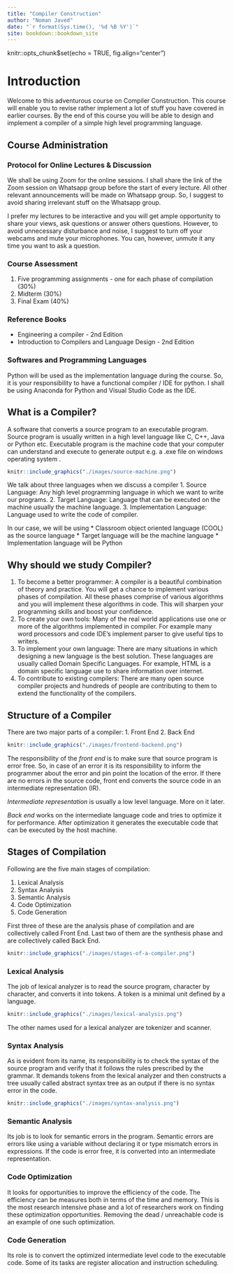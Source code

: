```yaml
--- 
title: "Compiler Construction"
author: "Noman Javed"
date: "`r format(Sys.time(), '%d %B %Y')`"
site: bookdown::bookdown_site
---
```


knitr::opts_chunk$set(echo = TRUE, fig.align="center")

# Introduction

Welcome to this adventurous course on Compiler Construction. This course will enable you to revise rather implement a lot of stuff you have covered in earlier courses. By the end of this course you will be able to design and implement a compiler of a simple high level programming language.

## Course Administration

### Protocol for Online Lectures & Discussion
We shall be using Zoom for the online sessions. I shall share the link of the Zoom session on Whatsapp group before the start of every lecture. All other relevant announcements will be made on Whatsapp group. So, I suggest to avoid sharing irrelevant stuff on the Whatsapp group.

I prefer my lectures to be interactive and you will get ample opportunity to share your views, ask questions or answer others questions. However, to avoid unnecessary disturbance and noise, I suggest to turn off your webcams and mute your microphones. You can, however, unmute it any time you want to ask a question.

### Course Assessment
1. Five programming assignments - one for each phase of compilation (30%)
2. Midterm (30%)
3. Final Exam (40%)

### Reference Books
* Engineering a compiler - 2nd Edition
* Introduction to Compilers and Language Design - 2nd Edition

### Softwares and Programming Languages
Python will be used as the implementation language during the course. So, it is your responsibility to have a functional compiler / IDE for python. I shall be using Anaconda for Python and Visual Studio Code as the IDE.

## What is a Compiler?
A software that converts a source program to an executable program. Source program is usually written in a high level language like C, C++, Java or Python etc. Executable program is the machine code that your computer can understand and execute to generate output e.g. a .exe file on windows operating system . 

```r
knitr::include_graphics("./images/source-machine.png")
```

We talk about three languages when we discuss a compiler
1. Source Language: Any high level programming language in which we want to write our programs.
2. Target Language: Language that can be executed on the machine usually the machine language.
3. Implementation Language: Language used to write the code of compiler.

In our case, we will be using
* Classroom object oriented language (COOL) as the source language
* Target language will be the machine language
* Implementation language will be Python



## Why should we study Compiler?
1. To become a better programmer: A compiler is a beautiful combination of theory and practice. You will get a chance to implement various phases of compilation. All these phases comprise of various algorithms and you will implement these algorithms in code. This will sharpen your programming skills and boost your confidence.
2. To create your own tools: Many of the real world applications use one or more of the algorithms implemented in compiler. For example many word processors and code IDE's implement parser to give useful tips to writers. 
3. To implement your own language: There are many situations in which designing a new language is the best solution. These languages are usually called Domain Specific Languages. For example, HTML is a domain specific language use to share information over internet.
4. To contribute to existing compilers: There are many open source compiler projects and hundreds of people are contributing to them to extend the functionality of the compilers. 

## Structure of a Compiler
There are two major parts of a compiler:
1. Front End
2. Back End


```r
knitr::include_graphics("./images/frontend-backend.png")
```


The responsibility of the *front end* is to make sure that source program is error free. So, in case of an error it is its responsibility to inform the programmer about the error and pin point the location of the error. If there are no errors in the source code, front end converts the source code in an intermediate representation (IR). 

*Intermediate representation* is usually a low level language. More on it later.

*Back end* works on the intermediate language code and tries to optimize it for performance. After optimization it generates the executable code that can be executed by the host machine.

## Stages of Compilation
Following are the five main stages of compilation:

1. Lexical Analysis
2. Syntax Analysis
3. Semantic Analysis
4. Code Optimization
5. Code Generation

First three of these are the analysis phase of compilation and are collectively called Front End.
Last two of them are the synthesis phase and are collectively called Back End.

```r
knitr::include_graphics("./images/stages-of-a-compiler.png")
```

### Lexical Analysis
The job of lexical analyzer is to read the source program, character by character, and converts it into tokens. A token is a minimal unit defined by a language. 

```r
knitr::include_graphics("./images/lexical-analysis.png")
```

The other names used for a lexical analyzer are tokenizer and scanner.

### Syntax Analysis
As is evident from its name, its responsibility is to check the syntax of the source program and verify that it follows the rules prescribed by the grammar. It demands tokens from the lexical analyzer and then constructs a tree usually called abstract syntax tree as an output if there is no syntax error in the code.
```r
knitr::include_graphics("./images/syntax-analysis.png")
```

### Semantic Analysis
Its job is to look for semantic errors in the program. Semantic errors are errors like using a variable without declaring it or type mismatch errors in expressions. If the code is error free, it is converted into an intermediate representation.

### Code Optimization
It looks for opportunities to improve the efficiency of the code. The efficiency can be measures both in terms of the time and memory. This is the most research intensive phase and a lot of researchers work on finding these optimization opportunities. Removing the dead / unreachable code is an example of one such optimization.

### Code Generation
Its role is to convert the optimized intermediate level code to the executable code. Some of its tasks are register allocation and instruction scheduling.



